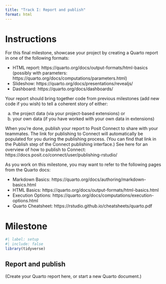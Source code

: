 ```yaml
---
title: "Track I: Report and publish"
format: html
---
```


# Instructions

For this final milestone, showcase your project by creating a Quarto report in one of the following formats:

* HTML report: https://quarto.org/docs/output-formats/html-basics (possibly with parameters: https://quarto.org/docs/computations/parameters.html)
* Slideshow: https://quarto.org/docs/presentations/revealjs/
* Dashboard: https://quarto.org/docs/dashboards/

Your report should bring together code from previous milestones (add new code if you wish) to tell a coherent story of either:

a) the project data (via your project-based extensions) or 
b) your own data (if you have worked with your own data in extensions)

When you're done, publish your report to Posit Connect to share with your teammates. The link for publishing to Connect will automatically be populated for you during the publishing process. (You can find that link in the Publish step of the Connect publishing interface.) See here for an overview of how to publish to Connect: https://docs.posit.co/connect/user/publishing-rstudio/

As you work on this milestone, you may want to refer to the following pages from the Quarto docs:

* Markdown Basics: https://quarto.org/docs/authoring/markdown-basics.html
* HTML Basics: https://quarto.org/docs/output-formats/html-basics.html
* Execution Options: https://quarto.org/docs/computations/execution-options.html
* Quarto Cheatsheet: https://rstudio.github.io/cheatsheets/quarto.pdf

# Milestone

```r
#| label: setup
#| include: false
library(tidyverse)

```

## Report and publish

(Create your Quarto report here, or start a new Quarto document.)
